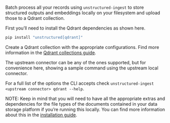 Batch process all your records using `unstructured-ingest` to store structured outputs and embeddings locally on your filesystem and upload those to a Qdrant collection.

First you’ll need to install the Qdrant dependencies as shown here.

```bash
pip install "unstructured[qdrant]"
```

Create a Qdrant collection with the appropriate configurations. Find more information in the [Qdrant collections guide](https://qdrant.tech/documentation/concepts/collections/).

The upstream connector can be any of the ones supported, but for convenience here, showing a sample command using the upstream local connector.


<CodeGroup>

  <QdrantSh />

  <QdrantPy />

</CodeGroup>


For a full list of the options the CLI accepts check `unstructured-ingest <upstream connector> qdrant --help`.

NOTE: Keep in mind that you will need to have all the appropriate extras and dependencies for the file types of the documents contained in your data storage platform if you’re running this locally. You can find more information about this in the [installation guide](/open-source/installation/overview).